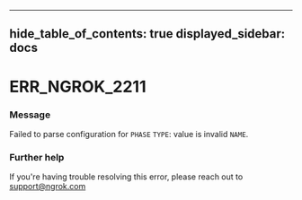 

---
hide_table_of_contents: true
displayed_sidebar: docs
---


# ERR_NGROK_2211

### Message
Failed to parse configuration for `PHASE` `TYPE`: value is invalid `NAME`.

<ErrorDetails error="err_ngrok_2211" />



### Further help
If you're having trouble resolving this error, please reach out to [support@ngrok.com](mailto:support@ngrok.com?subject=Help%20with%20ERR_NGROK_2211)

